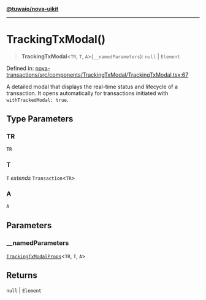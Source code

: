 [**@tuwaio/nova-uikit**](../../../README.md)

***

# TrackingTxModal()

> **TrackingTxModal**\<`TR`, `T`, `A`\>(`__namedParameters`): `null` \| `Element`

Defined in: [nova-transactions/src/components/TrackingTxModal/TrackingTxModal.tsx:67](https://github.com/TuwaIO/nova-uikit/blob/87cfc2dd068381a9f9b057c1747513f099faa808/packages/nova-transactions/src/components/TrackingTxModal/TrackingTxModal.tsx#L67)

A detailed modal that displays the real-time status and lifecycle of a transaction.
It opens automatically for transactions initiated with `withTrackedModal: true`.

## Type Parameters

### TR

`TR`

### T

`T` *extends* `Transaction`\<`TR`\>

### A

`A`

## Parameters

### \_\_namedParameters

[`TrackingTxModalProps`](../type-aliases/TrackingTxModalProps.md)\<`TR`, `T`, `A`\>

## Returns

`null` \| `Element`
